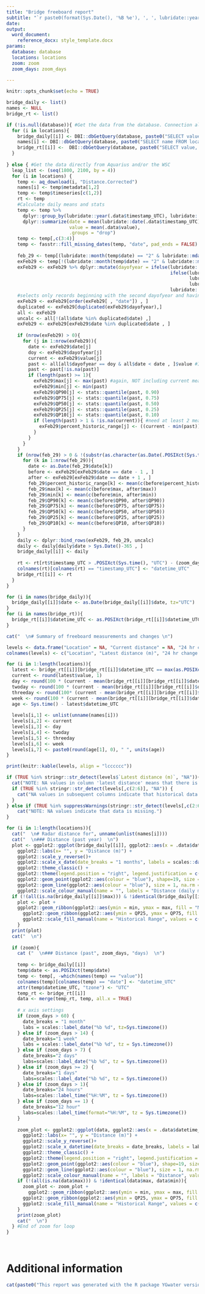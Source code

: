 ```yaml
---
title: "Bridge freeboard report"
subtitle: "`r paste0(format(Sys.Date(), '%B %e'), ', ', lubridate::year(Sys.Date()), ' at ', stringr::str_remove(tolower(format(Sys.time(), '%I %p', tz='America/Whitehorse')), '^0+'))`"
date:
output: 
  word_document:
    reference_docx: style_template.docx
params:
  database: database
  locations: locations
  zoom: zoom
  zoom_days: zoom_days
  
---
```


```r
knitr::opts_chunk$set(echo = TRUE)
```

```r
bridge_daily <- list()
names <- NULL
bridge_rt <- list()

if (!is.null(database)){ #Get the data from the database. Connection already performed in the .R file.
  for (i in locations){
    bridge_daily[[i]] <- DBI::dbGetQuery(database, paste0("SELECT value, date, max, min, QP90, QP75, QP50, QP25, QP10 FROM daily WHERE location = '", i, "' AND parameter = 'distance' AND date BETWEEN '", Sys.Date()-365, "' AND '", Sys.Date(), "'" ))
    names[i] <- DBI::dbGetQuery(database, paste0("SELECT name FROM locations WHERE location = '", i, "'"))[1,1]
    bridge_rt[[i]] <-  DBI::dbGetQuery(database, paste0("SELECT value, datetime_UTC FROM realtime WHERE location = '", i, "' AND parameter = 'distance' AND datetime_UTC BETWEEN '", .POSIXct(Sys.time(), "UTC")-zoom_days * 60*60*24, "' AND '", .POSIXct(Sys.time(), "UTC"), "'"))
  }
  
} else { #Get the data directly from Aquarius and/or the WSC
  leap_list <- (seq(1800, 2100, by = 4))
  for (i in locations) {
    temp <- aq_download(i, "Distance.Corrected")
    names[i] <- temp$metadata[1,2]
    temp <- temp$timeseries[c(1,2)]
    rt <- temp
    #Calculate daily means and stats
    temp <- temp %>%
      dplyr::group_by(lubridate::year(.data$timestamp_UTC), lubridate::yday(.data$timestamp_UTC)) %>%
      dplyr::summarize(date = mean(lubridate::date(.data$timestamp_UTC)),
                       value = mean(.data$value),
                       .groups = "drop")
    temp <- temp[,c(3:4)]
    temp <- fasstr::fill_missing_dates(temp, "date", pad_ends = FALSE)
    
    feb_29 <- temp[(lubridate::month(temp$date) == "2" & lubridate::mday(temp$date) == "29"), , drop = FALSE]
    exFeb29 <- temp[!(lubridate::month(temp$date) == "2" & lubridate::mday(temp$date) == "29"), , drop = FALSE]
    exFeb29 <- exFeb29 %>% dplyr::mutate(dayofyear = ifelse(lubridate::year(.data$date) %in% leap_list,
                                                            ifelse(lubridate::month(.data$date) <= 2,
                                                                   lubridate::yday(.data$date),
                                                                   lubridate::yday(.data$date) - 1),
                                                            lubridate::yday(.data$date)))
    #selects only records beginning with the second dayofyear and having values for the second time from all_stats (those for which stats can be calculated)
    exFeb29 <- exFeb29[order(exFeb29[ , "date"]) , ]
    duplicated <- exFeb29[duplicated(exFeb29$dayofyear),]
    all <- exFeb29
    uncalc <- all[!(all$date %in% duplicated$date) ,]
    exFeb29 <- exFeb29[exFeb29$date %in% duplicated$date , ]
    
    if (nrow(exFeb29) > 0){
      for (j in 1:nrow(exFeb29)){
        date <- exFeb29$date[j]
        doy <- exFeb29$dayofyear[j]
        current <- exFeb29$value[j]
        past <- all[all$dayofyear == doy & all$date < date , ]$value #Importantly, does NOT include the current measurement. A current measure greater than past maximum will rank > 100%
        past <- past[!is.na(past)]
        if (length(past) >= 1){
          exFeb29$max[j] <- max(past) #again, NOT including current measurement
          exFeb29$min[j] <- min(past)
          exFeb29$QP90[j] <- stats::quantile(past, 0.90)
          exFeb29$QP75[j] <- stats::quantile(past, 0.75)
          exFeb29$QP50[j] <- stats::quantile(past, 0.50)
          exFeb29$QP25[j] <- stats::quantile(past, 0.25)
          exFeb29$QP10[j] <- stats::quantile(past, 0.10)
          if (length(past) > 1 & !is.na(current)){ #need at least 2 measurements to calculate a percent historic!
            exFeb29$percent_historic_range[j] <- ((current - min(past)) / (max(past) - min(past))) * 100
          }
        }
      }
    }
    if (nrow(feb_29) > 0 & !(substr(as.character(as.Date(.POSIXct(Sys.time(), "UTC"))), 6, 10) %in% c("02-29", "03-01,", "03-02"))){
      for (k in 1:nrow(feb_29)){
        date <- as.Date(feb_29$date[k])
        before <- exFeb29[exFeb29$date == date - 1 , ]
        after <- exFeb29[exFeb29$date == date + 1 , ]
        feb_29$percent_historic_range[k] <- mean(c(before$percent_historic_range, after$percent_historic_range))
        feb_29$max[k] <- mean(c(before$max, after$max))
        feb_29$min[k] <- mean(c(before$min, after$min))
        feb_29$QP90[k] <- mean(c(before$QP90, after$QP90))
        feb_29$QP75[k] <- mean(c(before$QP75, after$QP75))
        feb_29$QP50[k] <- mean(c(before$QP50, after$QP50))
        feb_29$QP25[k] <- mean(c(before$QP25, after$QP25))
        feb_29$QP10[k] <- mean(c(before$QP10, after$QP10))
      }
    }
    daily <- dplyr::bind_rows(exFeb29, feb_29, uncalc)
    daily <- daily[daily$date > Sys.Date()-365 , ]
    bridge_daily[[i]] <- daily
    
    rt <- rt[rt$timestamp_UTC > .POSIXct(Sys.time(), "UTC") - (zoom_days+2)*60*60*24 , ]
    colnames(rt)[colnames(rt) == "timestamp_UTC"] <- "datetime_UTC"
    bridge_rt[[i]] <- rt
  }
}

for (i in names(bridge_daily)){
  bridge_daily[[i]]$date <- as.Date(bridge_daily[[i]]$date, tz="UTC")
}
for (i in names(bridge_rt)){
  bridge_rt[[i]]$datetime_UTC <- as.POSIXct(bridge_rt[[i]]$datetime_UTC, tz="UTC")
}

```

```r
cat("  \n# Summary of freeboard measurements and changes \n")

levels <- data.frame("Location" = NA, "Current distance" = NA, "24 hr change (cm)" = NA, "48 hr change (cm)" = NA, "72 hr change (cm)" = NA, "1 week change (cm)" = NA, "Last data age" = NA)
colnames(levels) <- c("Location", "Latest distance (m)", "24 hr change (cm)", "48 hr change (cm)", "72 hr change (cm)", "1 week change (cm)", "Last data age")

for (i in 1:length(locations)){
  latest <- bridge_rt[[i]][bridge_rt[[i]]$datetime_UTC == max(as.POSIXct(bridge_rt[[i]]$datetime_UTC)), ]
  current <- round(latest$value, 1)
  day <- round(100 * (current - mean(bridge_rt[[i]][bridge_rt[[i]]$datetime_UTC < (latest$datetime_UTC - 60*60*23.5) & bridge_rt[[i]]$datetime_UTC > (latest$datetime_UTC - 60*60*24.5), ]$value)), 1)
  twoday <- round(100 * (current - mean(bridge_rt[[i]][bridge_rt[[i]]$datetime_UTC < (latest$datetime_UTC - 60*60*23.5*2) & bridge_rt[[i]]$datetime_UTC > (latest$datetime_UTC - 60*60*24.5*2), ]$value)), 1)
  threeday <- round(100* (current - mean(bridge_rt[[i]][bridge_rt[[i]]$datetime_UTC < (latest$datetime_UTC - 60*60*23.5*3) & bridge_rt[[i]]$datetime_UTC > (latest$datetime_UTC - 60*60*24.5*3), ]$value)), 1)
  week <- round(100 * (current - mean(bridge_rt[[i]][bridge_rt[[i]]$datetime_UTC < (latest$datetime_UTC - 60*60*23.5*7) & bridge_rt[[i]]$datetime_UTC > (latest$datetime_UTC - 60*60*24.5*7), ]$value)), 1)
  age <- Sys.time() - latest$datetime_UTC
  
  levels[i,1] <- unlist(unname(names[i]))
  levels[i,2] <- current
  levels[i,3] <- day
  levels[i,4] <- twoday
  levels[i,5] <- threeday
  levels[i,6] <- week
  levels[i,7] <- paste0(round(age[1], 0), " ", units(age))
}

print(knitr::kable(levels, align = "lcccccc"))

if (TRUE %in% stringr::str_detect(levels$`Latest distance (m)`, "NA")){
  cat("NOTE: NA values in column 'latest distance' means that there is no current measurement.")
  if (TRUE %in% stringr::str_detect(levels[,c(2:6)], "NA")) {
    cat("NA values in subsequent columns indicate that historical data is missing.")
  }
} else if (TRUE %in% suppressWarnings(stringr::str_detect(levels[,c(2:6)], "NA"))) {
    cat("NOTE: NA values indicate that data is missing.")
}
```

```r
for (i in 1:length(locations)){
  cat("  \n# Radar distance for", unname(unlist(names[i])))
  cat("  \n### Distance (past year)  \n")
  plot <- ggplot2::ggplot(bridge_daily[[i]], ggplot2::aes(x = .data$date, y = .data$value)) +
    ggplot2::labs(x= "", y = "Distance (m)") +
    ggplot2::scale_y_reverse()+ 
    ggplot2::scale_x_date(date_breaks = "1 months", labels = scales::date_format("%b")) +
    ggplot2::theme_classic() +
    ggplot2::theme(legend.position = "right", legend.justification = c(0,0.8), legend.text = ggplot2::element_text(size = 8)) +
    ggplot2::geom_point(ggplot2::aes(colour = "blue"), shape=19, size = 0.75, na.rm = T) +
    ggplot2::geom_line(ggplot2::aes(colour = "blue"), size = 1, na.rm = T) +
    ggplot2::scale_colour_manual(name = "", labels = "Distance (daily mean)", values = "blue", na.translate = FALSE)
  if (!(all(is.na(bridge_daily[[i]]$max))) & !identical(bridge_daily[[i]]$max, bridge_daily[[i]]$min)){
    plot <- plot +   
    ggplot2::geom_ribbon(ggplot2::aes(ymin = min, ymax = max, fill = "Minimum - Maximum"), na.rm = T) +
      ggplot2::geom_ribbon(ggplot2::aes(ymin = QP25, ymax = QP75, fill = "25th-75th Percentile"), na.rm = T) +
      ggplot2::scale_fill_manual(name = "Historical Range", values = c("Minimum - Maximum" = "gray85", "25th-75th Percentile" = "gray65"))
    }
  print(plot)
  cat("  \n")
  
  if (zoom){
    cat ("  \n### Distance (past", zoom_days, "days)  \n")
    
    temp <- bridge_daily[[i]]
    temp$date <- as.POSIXct(temp$date)
    temp <- temp[, -which(names(temp) == "value")]
    colnames(temp)[colnames(temp) == "date"] <- "datetime_UTC"
    attr(temp$datetime_UTC, "tzone") <- "UTC"
    temp_rt <- bridge_rt[[i]]
    data <- merge(temp_rt, temp, all.x = TRUE)
    
    # x axis settings
    if (zoom_days > 60) {
      date_breaks = "1 month"
      labs = scales::label_date("%b %d", tz=Sys.timezone())
    } else if (zoom_days > 14) {
      date_breaks="1 week"
      labs = scales::label_date("%b %d", tz = Sys.timezone())
    } else if (zoom_days > 7) {
      date_breaks="2 days"
      labs=scales::label_date("%b %d", tz = Sys.timezone())
    } else if (zoom_days >= 2) {
      date_breaks="1 days"
      labs=scales::label_date("%b %d", tz = Sys.timezone())
    } else if (zoom_days > 1){
      date_breaks="24 hours"
      labs=scales::label_time("%H:%M", tz = Sys.timezone())
    } else if (zoom_days == 1) {
      date_breaks="12 hour"
      labs=scales::label_time(format="%H:%M", tz = Sys.timezone())
    }
    
    zoom_plot <- ggplot2::ggplot(data, ggplot2::aes(x = .data$datetime_UTC, y = .data$value)) +
      ggplot2::labs(x= "", y = "Distance (m)") +
      ggplot2::scale_y_reverse()+ 
      ggplot2::scale_x_datetime(date_breaks = date_breaks, labels = labs) +
      ggplot2::theme_classic() +
      ggplot2::theme(legend.position = "right", legend.justification = c(0,0.8), legend.text = ggplot2::element_text(size = 8)) +
      ggplot2::geom_point(ggplot2::aes(colour = "blue"), shape=19, size = 0.75, na.rm = T) +
      ggplot2::geom_line(ggplot2::aes(colour = "blue"), size = 1, na.rm = T) +
      ggplot2::scale_colour_manual(name = "", labels = "Distance", values = "blue", na.translate = FALSE)
    if (!(all(is.na(data$max))) & !identical(data$max, data$min)){
      zoom_plot <- zoom_plot + 
        ggplot2::geom_ribbon(ggplot2::aes(ymin = min, ymax = max, fill = "Minimum - Maximum"), na.rm = T) +
      ggplot2::geom_ribbon(ggplot2::aes(ymin = QP25, ymax = QP75, fill = "25th-75th Percentile"), na.rm = T) +
      ggplot2::scale_fill_manual(name = "Historical Range", values = c("Minimum - Maximum" = "gray85", "25th-75th Percentile" = "gray65"))
    }
    print(zoom_plot)
    cat("  \n")
  } #End of zoom for loop
}

```

<br>

# Additional information

```r
cat(paste0("This report was generated with the R package YGwater version ", packageVersion("YGwater"), ", built and maintained by the Yukon Department of Environment, Water Resources Branch. Please [contact us](mailto:waterlevels@yukon.ca) to report erroneous or missing data."))
```
